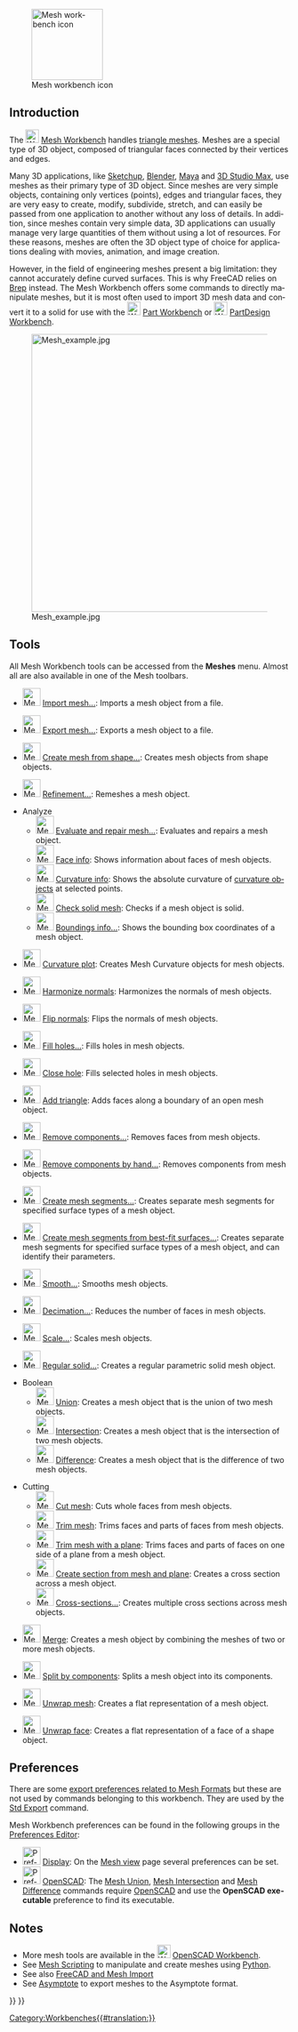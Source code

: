 <languages/>

<div lang="en" dir="ltr" class="mw-content-ltr">
{{Docnav
|[[Material_Workbench|Material Workbench]]
|[[OpenSCAD_Workbench|OpenSCAD Workbench]]
|IconL=Workbench_Material.svg
|IconR=Workbench_OpenSCAD.svg
}}
</div>

<div lang="en" dir="ltr" class="mw-content-ltr">
[[Image:Workbench_Mesh.svg|thumb|128px|Mesh workbench icon]]
</div>

{{TOCright}}

<div lang="en" dir="ltr" class="mw-content-ltr">
==Introduction==
</div>

<div lang="en" dir="ltr" class="mw-content-ltr">
The [[Image:Workbench_Mesh.svg|24px]] [[Mesh_Workbench|Mesh Workbench]] handles [https://en.wikipedia.org/wiki/Triangle_mesh triangle meshes]. Meshes are a special type of 3D object, composed of triangular faces connected by their vertices and edges.
</div>

<div lang="en" dir="ltr" class="mw-content-ltr">
Many 3D applications, like [https://en.wikipedia.org/wiki/Sketchup Sketchup], [https://en.wikipedia.org/wiki/Blender_(software) Blender], [https://en.wikipedia.org/wiki/Maya_(software) Maya] and [https://en.wikipedia.org/wiki/3d_max 3D Studio Max], use meshes as their primary type of 3D object. Since meshes are very simple objects, containing only vertices (points), edges and triangular faces, they are very easy to create, modify, subdivide, stretch, and can easily be passed from one application to another without any loss of details. In addition, since meshes contain very simple data, 3D applications can usually manage very large quantities of them without using a lot of resources. For these reasons, meshes are often the 3D object type of choice for applications dealing with movies, animation, and image creation.
</div>

<div lang="en" dir="ltr" class="mw-content-ltr">
However, in the field of engineering meshes present a big limitation: they cannot accurately define curved surfaces. This is why FreeCAD relies on [[wikipedia:Boundary representation|Brep]] instead. The Mesh Workbench offers some commands to directly manipulate meshes, but it is most often used to import 3D mesh data and convert it to a solid for use with the [[Image:Workbench_Part.svg|24px]] [[Part_Workbench|Part Workbench]] or [[Image:Workbench_PartDesign.svg|24px]] [[PartDesign_Workbench|PartDesign Workbench]].
</div>

[[Image:Mesh_example.jpg|500px]]

<div lang="en" dir="ltr" class="mw-content-ltr">
==Tools==
</div>

<div lang="en" dir="ltr" class="mw-content-ltr">
All Mesh Workbench tools can be accessed from the '''Meshes''' menu. Almost all are also available in one of the Mesh toolbars.
</div>

<div lang="en" dir="ltr" class="mw-content-ltr">
* [[Image:Mesh_Import.svg|32px]] [[Mesh_Import|Import mesh...]]: Imports a mesh object from a file.
</div>

<div lang="en" dir="ltr" class="mw-content-ltr">
* [[Image:Mesh_Export.svg|32px]] [[Mesh_Export|Export mesh...]]: Exports a mesh object to a file.
</div>

<div lang="en" dir="ltr" class="mw-content-ltr">
* [[Image:Mesh_FromPartShape.svg|32px]] [[Mesh_FromPartShape|Create mesh from shape...]]: Creates mesh objects from shape objects.
</div>

<div lang="en" dir="ltr" class="mw-content-ltr">
* [[Image:Mesh_RemeshGmsh.svg|32px]] [[Mesh_RemeshGmsh|Refinement...]]: Remeshes a mesh object.
</div>

<div lang="en" dir="ltr" class="mw-content-ltr">
* Analyze
** [[Image:Mesh_Evaluation.svg|32px]] [[Mesh_Evaluation|Evaluate and repair mesh...]]: Evaluates and repairs a mesh object.
** [[Image:Mesh_EvaluateFacet.svg|32px]] [[Mesh_EvaluateFacet|Face info]]: Shows information about faces of mesh objects.
** [[Image:Mesh_CurvatureInfo.svg|32px]] [[Mesh_CurvatureInfo|Curvature info]]: Shows the absolute curvature of [[Mesh_VertexCurvature|curvature objects]] at selected points.
** [[Image:Mesh_EvaluateSolid.svg|32px]] [[Mesh_EvaluateSolid|Check solid mesh]]: Checks if a mesh object is solid.
** [[Image:Mesh_BoundingBox.svg|32px]] [[Mesh_BoundingBox|Boundings info...]]: Shows the bounding box coordinates of a mesh object.
</div>

<div lang="en" dir="ltr" class="mw-content-ltr">
* [[Image:Mesh_VertexCurvature.svg|32px]] [[Mesh_VertexCurvature|Curvature plot]]: Creates Mesh Curvature objects for mesh objects.
</div>

<div lang="en" dir="ltr" class="mw-content-ltr">
* [[Image:Mesh_HarmonizeNormals.svg|32px]] [[Mesh_HarmonizeNormals|Harmonize normals]]: Harmonizes the normals of mesh objects.
</div>

<div lang="en" dir="ltr" class="mw-content-ltr">
* [[Image:Mesh_FlipNormals.svg|32px]] [[Mesh_FlipNormals|Flip normals]]: Flips the normals of mesh objects.
</div>

<div lang="en" dir="ltr" class="mw-content-ltr">
* [[Image:Mesh_FillupHoles.svg|32px]] [[Mesh_FillupHoles|Fill holes...]]: Fills holes in mesh objects.
</div>

<div lang="en" dir="ltr" class="mw-content-ltr">
* [[Image:Mesh_FillInteractiveHole.svg|32px]] [[Mesh_FillInteractiveHole|Close hole]]: Fills selected holes in mesh objects.
</div>

<div lang="en" dir="ltr" class="mw-content-ltr">
* [[Image:Mesh_AddFacet.svg|32px]] [[Mesh_AddFacet|Add triangle]]: Adds faces along a boundary of an open mesh object.
</div>

<div lang="en" dir="ltr" class="mw-content-ltr">
* [[Image:Mesh_RemoveComponents.svg|32px]] [[Mesh_RemoveComponents|Remove components...]]: Removes faces from mesh objects.
</div>

<div lang="en" dir="ltr" class="mw-content-ltr">
* [[Image:Mesh_RemoveCompByHand.svg|32px]] [[Mesh_RemoveCompByHand|Remove components by hand...]]: Removes components from mesh objects.
</div>

<div lang="en" dir="ltr" class="mw-content-ltr">
* [[Image:Mesh_Segmentation.svg|32px]] [[Mesh_Segmentation|Create mesh segments...]]: Creates separate mesh segments for specified surface types of a mesh object.
</div>

<div lang="en" dir="ltr" class="mw-content-ltr">
* [[Image:Mesh_SegmentationBestFit.svg|32px]] [[Mesh_SegmentationBestFit|Create mesh segments from best-fit surfaces...]]: Creates separate mesh segments for specified surface types of a mesh object, and can identify their parameters.
</div>

<div lang="en" dir="ltr" class="mw-content-ltr">
* [[Image:Mesh_Smoothing.svg|32px]] [[Mesh_Smoothing|Smooth...]]: Smooths mesh objects.
</div>

<div lang="en" dir="ltr" class="mw-content-ltr">
* [[Image:Mesh_Decimating.svg|32px]] [[Mesh_Decimating|Decimation...]]: Reduces the number of faces in mesh objects.
</div>

<div lang="en" dir="ltr" class="mw-content-ltr">
* [[Image:Mesh_Scale.svg|32px]] [[Mesh_Scale|Scale...]]: Scales mesh objects.
</div>

<div lang="en" dir="ltr" class="mw-content-ltr">
* [[Image:Mesh_BuildRegularSolid.svg|32px]] [[Mesh_BuildRegularSolid|Regular solid...]]: Creates a regular parametric solid mesh object.
</div>

<div lang="en" dir="ltr" class="mw-content-ltr">
* Boolean
** [[Image:Mesh_Union.svg|32px]] [[Mesh_Union|Union]]: Creates a mesh object that is the union of two mesh objects.
** [[Image:Mesh_Intersection.svg|32px]] [[Mesh_Intersection|Intersection]]: Creates a mesh object that is the intersection of two mesh objects.
** [[Image:Mesh_Difference.svg|32px]] [[Mesh_Difference|Difference]]: Creates a mesh object that is the difference of two mesh objects.
</div>

<div lang="en" dir="ltr" class="mw-content-ltr">
* Cutting
** [[Image:Mesh_PolyCut.svg|32px]] [[Mesh_PolyCut|Cut mesh]]: Cuts whole faces from mesh objects.
** [[Image:Mesh_PolyTrim.svg|32px]] [[Mesh_PolyTrim|Trim mesh]]: Trims faces and parts of faces from mesh objects.
** [[Image:Mesh_TrimByPlane.svg|32px]] [[Mesh_TrimByPlane|Trim mesh with a plane]]: Trims faces and parts of faces on one side of a plane from a mesh object.
** [[Image:Mesh_SectionByPlane.svg|32px]] [[Mesh_SectionByPlane|Create section from mesh and plane]]: Creates a cross section across a mesh object.
** [[Image:Mesh_CrossSections.svg|32px]] [[Mesh_CrossSections|Cross-sections...]]: Creates multiple cross sections across mesh objects.
</div>

<div lang="en" dir="ltr" class="mw-content-ltr">
* [[Image:Mesh_Merge.svg|32px]] [[Mesh_Merge|Merge]]: Creates a mesh object by combining the meshes of two or more mesh objects.
</div>

<div lang="en" dir="ltr" class="mw-content-ltr">
* [[Image:Mesh_SplitComponents.svg|32px]] [[Mesh_SplitComponents|Split by components]]: Splits a mesh object into its components.
</div>

<div lang="en" dir="ltr" class="mw-content-ltr">
* [[Image:MeshPart_CreateFlatMesh.svg|32px]] [[MeshPart_CreateFlatMesh|Unwrap mesh]]: Creates a flat representation of a mesh object.
</div>

<div lang="en" dir="ltr" class="mw-content-ltr">
* [[Image:MeshPart_CreateFlatFace.svg|32px]] [[MeshPart_CreateFlatFace|Unwrap face]]: Creates a flat representation of a face of a shape object.
</div>

<div lang="en" dir="ltr" class="mw-content-ltr">
==Preferences==
</div>

<div lang="en" dir="ltr" class="mw-content-ltr">
There are some [[Import_Export_Preferences#Mesh_Formats|export preferences related to Mesh Formats]] but these are not used by commands belonging to this workbench. They are used by the [[Std_Export|Std Export]] command.
</div>

<div lang="en" dir="ltr" class="mw-content-ltr">
Mesh Workbench preferences can be found in the following groups in the [[Preferences_Editor|Preferences Editor]]:
* [[Image:Preferences-display.svg|32px]] [[Preferences_Editor#Display|Display]]: On the [[Preferences_Editor#Mesh_view|Mesh view]] page several preferences can be set.
* [[Image:Preferences-openscad.svg|32px]] [[OpenSCAD_Preferences|OpenSCAD]]: The [[Mesh_Union|Mesh Union]], [[Mesh_Intersection|Mesh Intersection]] and [[Mesh_Difference|Mesh Difference]] commands require [http://www.openscad.org/ OpenSCAD] and use the '''OpenSCAD executable''' preference to find its executable.
</div>

<div lang="en" dir="ltr" class="mw-content-ltr">
==Notes==
</div>

<div lang="en" dir="ltr" class="mw-content-ltr">
* More mesh tools are available in the [[Image:Workbench_OpenSCAD.svg|24px]] [[OpenSCAD_Workbench|OpenSCAD Workbench]].
* See [[Mesh_Scripting|Mesh Scripting]] to manipulate and create meshes using [[Python|Python]].
* See also [[FreeCAD_and_Mesh_Import|FreeCAD and Mesh Import]]
* See [[Asymptote|Asymptote]] to export meshes to the Asymptote format.
</div>


<div lang="en" dir="ltr" class="mw-content-ltr">
{{Docnav
|[[Material_Workbench|Material Workbench]]
|[[OpenSCAD_Workbench|OpenSCAD Workbench]]
|IconL=Workbench_Material.svg
|IconR=Workbench_OpenSCAD.svg
}}
</div>

{{Mesh Tools navi{{#translation:}}}}
{{Userdocnavi{{#translation:}}}}
[[Category:Workbenches{{#translation:}}]]